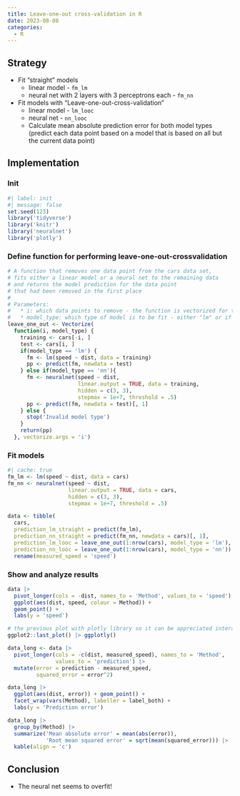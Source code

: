 ```yaml
---
title: Leave-one-out cross-validation in R
date: 2023-08-08
categories:
  - R
---
```


## Strategy
* Fit "straight" models
  * linear model - `fm_lm`
  * neural net with 2 layers with 3 perceptrons each - `fm_nn`
* Fit models with "Leave-one-out-cross-validation"
  * linear model - `lm_looc`
  * neural net - `nn_looc`
  * Calculate mean absolute prediction error for both model types (predict each data point based on a model that is based on all but the current data point)

## Implementation
### Init
```r
#| label: init
#| message: false
set.seed(123)
library('tidyverse')
library('knitr')
library('neuralnet')
library('plotly')
```

### Define function for performing leave-one-out-crossvalidation
```r
# A function that removes one data point from the cars data set, 
# fits either a linear model or a neural net to the remaining data 
# and returns the model prediction for the data point 
# that had been removed in the first place
# 
# Parameters:
#   * i: which data points to remove - the function is vectorized for this parameter
#   * model_type: which type of model is to be fit - either "lm" or if not "lm", a neural 
leave_one_out <- Vectorize(
  function(i, model_type) {
    training <- cars[-i, ]
    test <- cars[i, ]
    if(model_type == 'lm') {
      fm <- lm(speed ~ dist, data = training)
      pp <- predict(fm, newdata = test)
    } else if(model_type == 'nn'){
      fm <- neuralnet(speed ~ dist, 
                      linear.output = TRUE, data = training, 
                      hidden = c(3, 3), 
                      stepmax = 1e+7, threshold = .5)
      pp <- predict(fm, newdata = test)[, 1]
    } else {
      stop('Invalid model type')
    }
    return(pp)
  }, vectorize.args = 'i')
```

### Fit models
```r
#| cache: true
fm_lm <- lm(speed ~ dist, data = cars)
fm_nn <- neuralnet(speed ~ dist, 
                   linear.output = TRUE, data = cars, 
                   hidden = c(3, 3), 
                   stepmax = 1e+7, threshold = .5)

data <- tibble(
  cars,
  prediction_lm_straight = predict(fm_lm),
  prediction_nn_straight = predict(fm_nn, newdata = cars)[, 1],
  prediction_lm_looc = leave_one_out(1:nrow(cars), model_type = 'lm'),
  prediction_nn_looc = leave_one_out(1:nrow(cars), model_type = 'nn')) |> 
  rename(measured_speed = 'speed')
```

### Show and analyze results
```r
data |> 
  pivot_longer(cols = -dist, names_to = 'Method', values_to = 'speed') |> 
  ggplot(aes(dist, speed, colour = Method)) +
  geom_point() +
  labs(y = 'speed')

# the previous plot with plotly library so it can be appreciated interactively:
ggplot2::last_plot() |> ggplotly()

data_long <- data |> 
  pivot_longer(cols = -c(dist, measured_speed), names_to = 'Method',
               values_to = 'prediction') |>
  mutate(error = prediction - measured_speed,
         squared_error = error^2)

data_long |> 
  ggplot(aes(dist, error)) + geom_point() + 
  facet_wrap(vars(Method), labeller = label_both) +
  labs(y = 'Prediction error')

data_long |> 
  group_by(Method) |> 
  summarize('Mean absolute error' = mean(abs(error)),
            'Root mean squared error' = sqrt(mean(squared_error))) |> 
  kable(align = 'c')
```

## Conclusion
* The neural net seems to overfit!